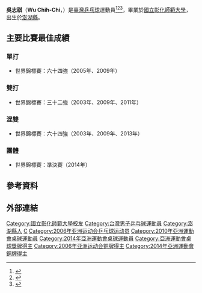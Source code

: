 {{noteTA|G1=Table Tennis}}
{{Infobox 乒乓球
| playername = 吳志祺
| image = 
| fullname = 
| nicknames =
| nationality = {{ROC}}
| residence =
| playingstyle =
| equipment =
| hrank = 70（2008年7月）
| club = 
| birthdate = {{birth date and age|1986|11|4}}
| birthplace = {{ROC|臺灣省}}[[澎湖縣|澎湖縣]]<!--1945年~2000年澎湖縣由臺灣省所管轄-->
| deathdate =
| deathplace =
| height =
| weight =
| medaltemplates =
{{MedalCountry|{{TPE}}}}
{{MedalSport|男子桌球}}
{{MedalCompetition|[[世界乒乓球錦標賽|世界乒乓球錦標賽]]}}
{{MedalBronze|[[2014年世界乒乓球團體錦標賽|2014年東京]] | [[2014年世界乒乓球團體錦標賽－男子團體|團體]] }}
{{MedalCompetition|[[世界盃桌球賽|世界盃桌球賽]]}}
{{MedalSilver|[[2013年世界杯乒乓球賽|2013年廣州]] | 團體 }}
{{MedalCompetition|亞洲運動會}}
{{MedalBronze|[[2002年亞洲運動會|2002年釜山]] | [[2002年亞洲運動會乒乓球比賽|團體]] }}
{{MedalBronze|[[2006年亞洲運動會|2006年多哈]] | [[2006年亞洲運動會乒乓球比賽|團體]] }}
{{MedalBronze|[[2014年亞洲運動會|2014年仁川]] | [[2014年亞洲運動會乒乓球比賽|團體]] }}
{{MedalCompetition | [[亞洲乒乓球錦標賽|亞洲乒乓球錦標賽]] }}
{{MedalSilver | [[2003年亞洲乒乓球錦標賽|2003年曼谷]] | 團體 }}
{{MedalBronze | [[2007年亞洲乒乓球錦標賽|2007年揚州]] | 雙打 }}
{{MedalBronze | [[2007年亞洲乒乓球錦標賽|2007年揚州]] | 團體 }}
{{MedalBronze | [[2012年亞洲乒乓球錦標賽|2012年澳門]] | 團體 }}
{{MedalBronze | [[2013年亞洲乒乓球錦標賽|2013年釜山]] | 團體 }}
{{MedalCompetition | [[東亞運動會|東亞運動會]] }}
{{MedalSilver | [[2009年東亞運動會|2009年香港]] | [[2009年東亞運動會乒乓球比賽－男子雙打|男雙]] }}
{{MedalBronze | [[2009年東亞運動會|2009年香港]] | [[2009年東亞運動會乒乓球比賽－混合雙打|混雙]] }}
{{MedalCompetition|[[夏季世界大學生運動會|夏季世界大學生運動會]]}}
{{MedalBronze|[[2013年夏季世界大學生運動會|2013年喀山]] | 團體 }}
{{MedalCompetition|[[世界青少年乒乓球錦標賽|世界青少年乒乓球錦標賽]] }}
{{MedalSilver | [[2003年世界青少年乒乓球錦標賽|2003年聖地亞哥]] | 團體 }}
{{MedalBronze | [[2004年世界青少年乒乓球錦標賽|2004年神戶]] | 單打 }}
{{MedalCompetition|[[亞洲青少年乒乓球錦標賽|亞洲青少年乒乓球錦標賽]]}}
{{MedalGold | [[2003年亞洲青少年乒乓球錦標賽|2003年海得拉巴]] | 團體 }}
}}
{{世大運獎牌記錄
|項目=桌球
|a1=2007
|b1=2
|c1=男子雙打
|a2=2009
|b2=2
|c2=混合雙打
|a3=2013
|b3=3
|c3=男子團體
}}
'''吳志祺'''（'''Wu Chih-Chi'''，{{bd|1986年|11月4日||}}）是[[臺灣|臺灣]][[乒乓球|乒乓球]]運動員<ref>{{cite web|url=http://www.ittf.com/ittf_stats/stats_per_player.asp?player_id=110209|title=Stats Records - ITTF Statistics|deadurl=yes|archiveurl=https://web.archive.org/web/20140504125948/http://www.ittf.com/ittf_stats/stats_per_player.asp?player_id=110209|archivedate=2014-05-04|accessdate=2014-05-04}}</ref><ref>{{cite web|url=http://www.ittf.com/ittf_ranking/world_ranking_per_name.asp?Siniors=1&Player_ID=110209|title=World ranking Record for WU Chih-Chi (TPE)|deadurl=yes|archiveurl=https://web.archive.org/web/20140504125951/http://www.ittf.com/ittf_ranking/world_ranking_per_name.asp?Siniors=1&Player_ID=110209|archivedate=2014-05-04|accessdate=2014-05-04}}</ref><ref>{{cite web|url=http://www.ittfranking.com/cgi-bin/ttplayer.cgi?number=110209&lang=0&format=detailed|title=WU Chih-Chi (TPE) - ITTF Rankings|accessdate=2014-05-04|archive-date=2014-05-04|archive-url=https://web.archive.org/web/20140504071203/http://www.ittfranking.com/cgi-bin/ttplayer.cgi?number=110209&lang=0&format=detailed|dead-url=no}}</ref>，畢業於[[國立彰化師範大學|國立彰化師範大學]]，出生於[[澎湖縣|澎湖縣]]。

== 主要比賽最佳成績 ==
=== 單打 ===
* 世界錦標賽：六十四強（2005年、2009年）

=== 雙打 ===
* 世界錦標賽：三十二強（2003年、2009年、2011年）

=== 混雙 ===
* 世界錦標賽：六十四強（2003年、2009年、2013年）

=== 團體 ===
* 世界錦標賽：準決賽（2014年）

== 參考資料 ==
{{Reflist}}

== 外部連結 ==

{{台湾乒乓球}}
{{DEFAULTSORT:Wu, Chih-Chi}}

[[Category:國立彰化師範大學校友|Category:國立彰化師範大學校友]]
[[Category:台灣男子乒乓球運動員|Category:台灣男子乒乓球運動員]]
[[Category:澎湖縣人|Category:澎湖縣人]]
[[Category:吳姓|C]]
[[Category:2006年亚洲运动会乒乓球运动员|Category:2006年亚洲运动会乒乓球运动员]]
[[Category:2010年亞洲運動會桌球運動員|Category:2010年亞洲運動會桌球運動員]]
[[Category:2014年亞洲運動會桌球運動員|Category:2014年亞洲運動會桌球運動員]]
[[Category:亞洲運動會桌球獎牌得主|Category:亞洲運動會桌球獎牌得主]]
[[Category:2006年亚洲运动会铜牌得主|Category:2006年亚洲运动会铜牌得主]]
[[Category:2014年亞洲運動會銅牌得主|Category:2014年亞洲運動會銅牌得主]]